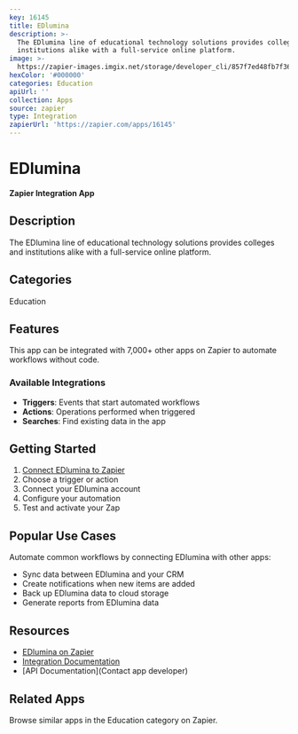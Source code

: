```yaml
---
key: 16145
title: EDlumina
description: >-
  The EDlumina line of educational technology solutions provides colleges and
  institutions alike with a full-service online platform.
image: >-
  https://zapier-images.imgix.net/storage/developer_cli/857f7ed48fb7f36c274ac5e27c5bb4fb.png?auto=format%2Ccompress&ixlib=python-3.0.0&q=50
hexColor: '#000000'
categories: Education
apiUrl: ''
collection: Apps
source: zapier
type: Integration
zapierUrl: 'https://zapier.com/apps/16145'
---
```

# EDlumina

**Zapier Integration App**

## Description

The EDlumina line of educational technology solutions provides colleges and institutions alike with a full-service online platform.

## Categories

Education

## Features

This app can be integrated with 7,000+ other apps on Zapier to automate workflows without code.

### Available Integrations

- **Triggers**: Events that start automated workflows
- **Actions**: Operations performed when triggered
- **Searches**: Find existing data in the app

## Getting Started

1. [Connect EDlumina to Zapier](https://zapier.com/apps/16145)
2. Choose a trigger or action
3. Connect your EDlumina account
4. Configure your automation
5. Test and activate your Zap

## Popular Use Cases

Automate common workflows by connecting EDlumina with other apps:

- Sync data between EDlumina and your CRM
- Create notifications when new items are added
- Back up EDlumina data to cloud storage
- Generate reports from EDlumina data

## Resources

- [EDlumina on Zapier](https://zapier.com/apps/16145)
- [Integration Documentation](https://zapier.com/apps/16145/integrations)
- [API Documentation](Contact app developer)

## Related Apps

Browse similar apps in the Education category on Zapier.
